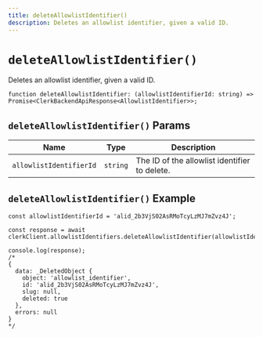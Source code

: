 ```yaml
---
title: deleteAllowlistIdentifier()
description: Deletes an allowlist identifier, given a valid ID.
---
```


# `deleteAllowlistIdentifier()`

Deletes an allowlist identifier, given a valid ID.

```tsx
function deleteAllowlistIdentifier: (allowlistIdentifierId: string) => Promise<ClerkBackendApiResponse<AllowlistIdentifier>>;
```

## `deleteAllowlistIdentifier()` Params

| Name | Type | Description |
| ---- | --- | --- |
| `allowlistIdentifierId` | `string` | The ID of the allowlist identifier to delete. |

## `deleteAllowlistIdentifier()` Example

```tsx
const allowlistIdentifierId = 'alid_2b3VjS02AsRMoTcyLzMJ7mZvz4J';

const response = await clerkClient.allowlistIdentifiers.deleteAllowlistIdentifier(allowlistIdentifierId);

console.log(response);
/*
{
  data: _DeletedObject {
    object: 'allowlist_identifier',
    id: 'alid_2b3VjS02AsRMoTcyLzMJ7mZvz4J',
    slug: null,
    deleted: true
  },
  errors: null
}
*/
```
